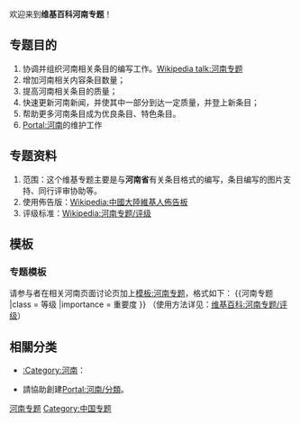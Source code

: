 {{维基专题状态|inactive|WP:河南|WP:HENAN}}

欢迎来到'''维基百科河南专题'''！

== 专题目的 ==
#协调并组织河南相关条目的编写工作。[[Wikipedia_talk:河南专题|Wikipedia talk:河南专题]]
#增加河南相关内容条目数量；
#提高河南相关条目的质量；
#快速更新河南新闻，并使其中一部分到达一定质量，并登上新条目；
#帮助更多河南条目成为优良条目、特色条目。
#[[Portal:河南|Portal:河南]]的维护工作

== 专题资料 ==
#范围：这个维基专题主要是与'''河南省'''有关条目格式的编写，条目编写的图片支持、同行评审协助等。
#使用佈告版：[[Wikipedia:中國大陸維基人佈告板|Wikipedia:中國大陸維基人佈告板]]
#评级标准：[[Wikipedia:河南专题/评级|Wikipedia:河南专题/评级]]

== 模板 ==
=== 专题模板 ===
请参与者在相关河南页面讨论页加上[[模板:河南专题|模板:河南专题]]，格式如下：
<nowiki>
{{河南专题
|class = 等级
|importance = 重要度
}}</nowiki>
（使用方法详见：[[维基百科:河南专题/评级|维基百科:河南专题/评级]]）

{{河南专题|category=no}}

{{Articles by Quality|topic=河南|project=河南|format=TOC}}
{{Articles by Importance|topic=河南|project=河南|format=toc}}

== 相關分类 ==
*[[:Category:河南|:Category:河南]]：

*請協助創建[[Portal:河南/分類|Portal:河南/分類]]。

{{WikiProject Footer}}
[[Category:河南专题|]]
[[Category:中国专题|Category:中国专题]]